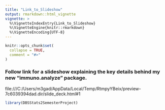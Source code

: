 ```yaml
---
title: "Link_to_Slideshow"
output: rmarkdown::html_vignette
vignette: >
  %\VignetteIndexEntry{Link_to_Slideshow}
  %\VignetteEngine{knitr::rmarkdown}
  %\VignetteEncoding{UTF-8}
---
```


```r
knitr::opts_chunk$set(
  collapse = TRUE,
  comment = "#>"
)
```

### Follow link for a slideshow explaining the key details behind my new "immuno.analyze" package.

file:///C:/Users/m3gad/AppData/Local/Temp/RtmpyYBeix/preview-7c6039394dad.dir/slide_deck.html#1

```r
library(DBSStats2SemesterProject)
```
